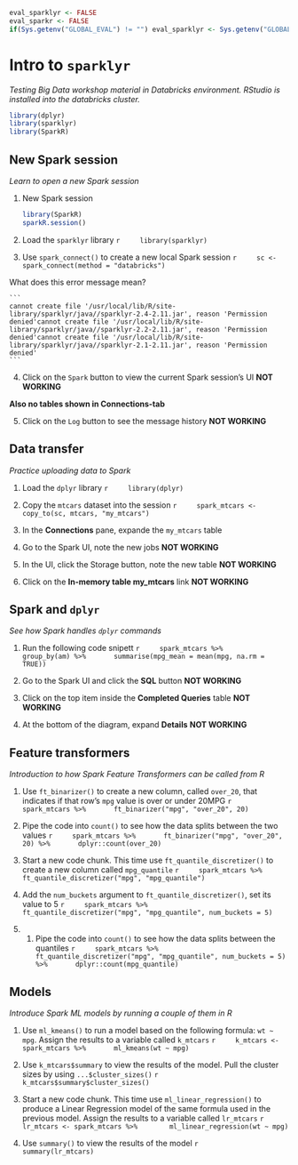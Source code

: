 ```r
eval_sparklyr <- FALSE
eval_sparkr <- FALSE
if(Sys.getenv("GLOBAL_EVAL") != "") eval_sparklyr <- Sys.getenv("GLOBAL_EVAL")
```

# Intro to `sparklyr`

*Testing Big Data workshop material in Databricks environment. RStudio is installed into the databricks cluster.*

```r
library(dplyr)
library(sparklyr)
library(SparkR)
```

## New Spark session
*Learn to open a new Spark session*

1. New Spark session

    ```r
    library(SparkR)
    sparkR.session()
    ```

2. Load the `sparklyr` library
    ```r
    library(sparklyr)
    ```

3. Use `spark_connect()` to create a new local Spark session
    ```r
    sc <- spark_connect(method = "databricks")
    ```
    
What does this error message mean?

    ```
    cannot create file '/usr/local/lib/R/site-library/sparklyr/java//sparklyr-2.4-2.11.jar', reason 'Permission denied'cannot create file '/usr/local/lib/R/site-library/sparklyr/java//sparklyr-2.2-2.11.jar', reason 'Permission denied'cannot create file '/usr/local/lib/R/site-library/sparklyr/java//sparklyr-2.1-2.11.jar', reason 'Permission denied'
    ```

4. Click on the `Spark` button to view the current Spark session's UI **NOT WORKING**

**Also no tables shown in Connections-tab**
  

5. Click on the `Log` button to see the message history **NOT WORKING**


## Data transfer
*Practice uploading data to Spark*

1. Load the `dplyr` library
    ```r
    library(dplyr)
    ```

2. Copy the `mtcars` dataset into the session
    ```r
    spark_mtcars <- copy_to(sc, mtcars, "my_mtcars")
    ```

3. In the **Connections** pane, expande the `my_mtcars` table

4. Go to the Spark UI, note the new jobs **NOT WORKING**

5. In the UI, click the Storage button, note the new table **NOT WORKING**

6. Click on the **In-memory table my_mtcars** link **NOT WORKING**

## Spark and `dplyr`
*See how Spark handles `dplyr` commands*

1. Run the following code snipett
    ```r
    spark_mtcars %>%
      group_by(am) %>%
      summarise(mpg_mean = mean(mpg, na.rm = TRUE))
    ```

2. Go to the Spark UI and click the **SQL** button  **NOT WORKING**

3. Click on the top item inside the **Completed Queries** table **NOT WORKING**

4. At the bottom of the diagram, expand **Details**  **NOT WORKING**

## Feature transformers
*Introduction to how Spark Feature Transformers can be called from R*

1. Use `ft_binarizer()` to create a new column, called `over_20`, that indicates if that row's `mpg` value is over or under 20MPG
    ```r
    spark_mtcars %>%
      ft_binarizer("mpg", "over_20", 20)
    ```


2. Pipe the code into `count()` to see how the data splits between the two values
    ```r
    spark_mtcars %>%
      ft_binarizer("mpg", "over_20", 20) %>%
      dplyr::count(over_20)
    ```


3. Start a new code chunk. This time use `ft_quantile_discretizer()` to create a new column called `mpg_quantile`
    ```r
    spark_mtcars %>%
      ft_quantile_discretizer("mpg", "mpg_quantile")
    ```

4. Add the `num_buckets` argument to `ft_quantile_discretizer()`, set its value to 5
    ```r
    spark_mtcars %>%
      ft_quantile_discretizer("mpg", "mpg_quantile", num_buckets = 5)
    ```

5. 1. Pipe the code into `count()` to see how the data splits between the quantiles
    ```r
    spark_mtcars %>%
      ft_quantile_discretizer("mpg", "mpg_quantile", num_buckets = 5) %>%
      dplyr::count(mpg_quantile)
    ```

## Models
*Introduce Spark ML models by running a couple of them in R*

1. Use `ml_kmeans()` to run a model based on the following formula: `wt ~ mpg`.  Assign the results to a variable called `k_mtcars`
    ```r
    k_mtcars <- spark_mtcars %>%
      ml_kmeans(wt ~ mpg)
    ```

2. Use `k_mtcars$summary` to view the results of the model.  Pull the cluster sizes by using `...$cluster_sizes()`
    ```r
    k_mtcars$summary$cluster_sizes()
    ```

3. Start a new code chunk. This time use `ml_linear_regression()` to produce a Linear Regression model of the same formula used in the previous model. Assign the results to a variable called `lr_mtcars`
    ```r
    lr_mtcars <- spark_mtcars %>% 
      ml_linear_regression(wt ~ mpg)
    ```

4. Use `summary()` to view the results of the model
    ```r
    summary(lr_mtcars)
    ```
